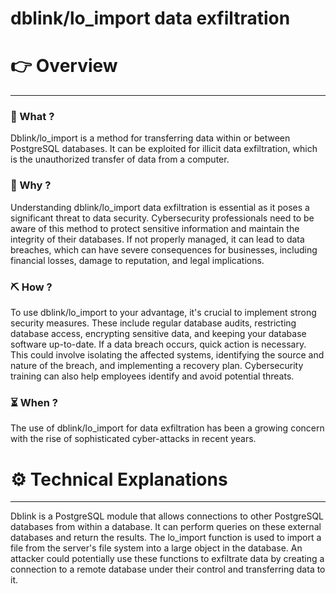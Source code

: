 # dblink/lo_import data exfiltration


# 👉 Overview

---

### 👀 What ?

Dblink/lo_import is a method for transferring data within or between PostgreSQL databases. It can be exploited for illicit data exfiltration, which is the unauthorized transfer of data from a computer.


### 🧐 Why ?

Understanding dblink/lo_import data exfiltration is essential as it poses a significant threat to data security. Cybersecurity professionals need to be aware of this method to protect sensitive information and maintain the integrity of their databases. If not properly managed, it can lead to data breaches, which can have severe consequences for businesses, including financial losses, damage to reputation, and legal implications.


### ⛏️ How ?

To use dblink/lo_import to your advantage, it's crucial to implement strong security measures. These include regular database audits, restricting database access, encrypting sensitive data, and keeping your database software up-to-date. If a data breach occurs, quick action is necessary. This could involve isolating the affected systems, identifying the source and nature of the breach, and implementing a recovery plan. Cybersecurity training can also help employees identify and avoid potential threats.


### ⏳ When ?

The use of dblink/lo_import for data exfiltration has been a growing concern with the rise of sophisticated cyber-attacks in recent years.


# ⚙️ Technical Explanations

---

Dblink is a PostgreSQL module that allows connections to other PostgreSQL databases from within a database. It can perform queries on these external databases and return the results. The lo_import function is used to import a file from the server's file system into a large object in the database. An attacker could potentially use these functions to exfiltrate data by creating a connection to a remote database under their control and transferring data to it.
